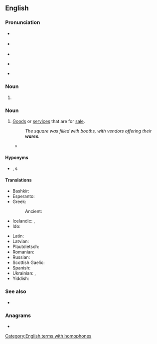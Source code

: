 {{also|Wares}}
==English==

===Pronunciation===
* {{a|RP}} {{IPA|en|/wɛəz/}}
* {{a|GA}} {{IPA|en|/wɛɹz/}}
* {{audio|en|en-us-wears.ogg|Audio (US)}}
* {{homophones|en|wears|warez|where's}} {{q|in accents with the [[wine-whine merger]]}}
* {{rhymes|en|ɛə(ɹ)z|s=1}}

===Noun===
{{head|en|noun form}}

# {{plural of|en|ware}}

===Noun===
{{en-plural noun}}

# [[goods|Goods]] or [[service]]s that are for [[sale]].
#: ''The square was filled with booths, with vendors offering their '''wares'''.''
#* {{quote-journal|en|journal=Dáil Éireann|date=October 26, 2011|title=Report of the Interdepartmental Working Committee on Mortgage Arrears|passage=I call on the Minister to ensure good regulation is applied to moneylenders and so-called independent money advisers, many of whom are former bankers peddling their '''wares'''}}

====Hyponyms====
* {{sense|goods for sale}} {{l|en|merchandise}}, {{l|en|product}}s

====Translations====
{{trans-top|goods for sale}}
* Bashkir: {{t|ba|тауар}}
* Esperanto: {{t|eo|komercaĵo}}
* Greek:
*: Ancient: {{t|grc|[[φορτίον|φορτία]]|n-p}}
* Icelandic: {{t+|is|vara|alt=vörur|f-p}}, {{t+|is|varningur|m}}
* Ido: {{t+|io|vari}}
{{trans-mid}}
* Latin: {{t|la|merx|f}}
* Latvian: {{t+|lv|prece|f}}
* Plautdietsch: {{t|pdt|Woa|f}}
* Romanian: {{t|ro|marfe|f-p}}
* Russian: {{t+|ru|това́р}}
* Scottish Gaelic: {{t|gd|bathar|m}}
* Spanish: {{t+|es|mercancías|f-p}}
* Ukrainian: {{t|uk|крам}}, {{t+|uk|това́р}}
* Yiddish: {{t|yi|סחורה|tr=skhoyre|f}}
{{trans-bottom}}

===See also===
* {{l|en|warez}}

===Anagrams===
* {{anagrams|en|a=aersw|resaw|sawer|sware|swear|wears}}

[[Category:English terms with homophones]]